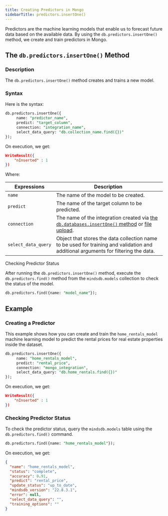 ```yaml
---
title: Creating Predictors in Mongo
sidebarTitle: predictors.insertOne()
---
```


Predictors are the machine learning models that enable us to forecast future data based on the available data. By using the `db.predictors.insertOne()` method, we create and train predictors in Mongo.

## The `db.predictors.insertOne()` Method

### Description

The `db.predictors.insertOne()` method creates and trains a new model.

### Syntax

Here is the syntax:

```sql
db.predictors.insertOne({
     name: "predictor_name",
     predict: "target_column",
     connection: "integration_name",
     select_data_query: "db.collection_name.find({})"
});
```

On execution, we get:

```json
WriteResult({
    "nInserted" : 1
})
```

Where:

| Expressions         | Description                                                                                                                            |
| ------------------- | -------------------------------------------------------------------------------------------------------------------------------------- |
| `name`              | The name of the model to be created.                                                                                                   |
| `predict`           | The name of the target column to be predicted.                                                                                         |
| `connection`        | The name of the integration created via [the `db.databases.insertOne()` method](/mongo/database/) or [file upload](/sql/create/file/). |
| `select_data_query` | Object that stores the data collection name to be used for training and validation and additional arguments for filtering the data.    |

<Note>
Checking Predictor Status

After running the `db.predictors.insertOne()`
method, execute the `db.predictors.find()` method from the `mindsdb.models`
collection to check the status of the model.

```sql
db.predictors.find({name: "model_name"});
```

</Note>

## Example

### Creating a Predictor

This example shows how you can create and train the `home_rentals_model` machine
learning model to predict the rental prices for real estate properties inside
the dataset.

```sql
db.predictors.insertOne({
     name: "home_rentals_model",
     predict: "rental_price",
     connection: "mongo_integration",
     select_data_query: "db.home_rentals.find({})"
});
```

On execution, we get:

```json
WriteResult({
    "nInserted" : 1
})
```

### Checking Predictor Status

To check the predictor status, query the
`mindsdb.models` table
using the `db.predictors.find()` command.

```sql
db.predictors.find({name: "home_rentals_model"});
```

On execution, we get:

```json
{
  "name": "home_rentals_model",
  "status": "complete",
  "accuracy": 0.91,
  "predict": "rental_price",
  "update_status": "up_to_date",
  "mindsdb_version": "22.8.3.1",
  "error": null,
  "select_data_query": "",
  "training_options": ""
}
```
